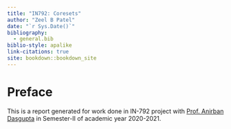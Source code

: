 ```yaml
--- 
title: "IN792: Coresets"
author: "Zeel B Patel"
date: "`r Sys.Date()`"
bibliography: 
  - general.bib
biblio-style: apalike
link-citations: true
site: bookdown::bookdown_site
---
```


# Preface

This is a report generated for work done in IN-792 project with [Prof. Anirban Dasgupta](https://iitgn.ac.in/faculty/cse/anirban) in Semester-II of academic year 2020-2021.